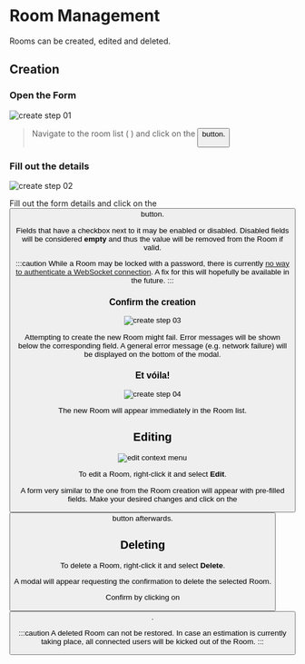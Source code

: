 
# Room Management

Rooms can be created, edited and deleted.

## Creation

### Open the Form

![create step 01](@site/static/screenshots/01-create-room/01.png)

> Navigate to the room list ( <FontAwesomeIcon icon={faHome} /> ) and click on the <Button label="Add" icon={faPlus} /> button.

### Fill out the details

![create step 02](@site/static/screenshots/01-create-room/02.png)

Fill out the form details and click on the <Button label="Create" icon={faCheck} /> button.

Fields that have a checkbox next to it may be enabled or disabled. Disabled fields will be
considered **empty** and thus the value will be removed from the Room if valid.

:::caution
While a Room may be locked with a password, there is currently
[no way to authenticate a WebSocket connection](https://github.com/whatwg/websockets/issues/16).
A fix for this will hopefully be available in the future.
:::

### Confirm the creation

![create step 03](@site/static/screenshots/01-create-room/03.png)

Attempting to create the new Room might fail. Error messages will be shown below the corresponding
field. A general error message (e.g. network failure) will be displayed on the bottom of the modal.

### Et vóila!

![create step 04](@site/static/screenshots/01-create-room/04.png)

The new Room will appear immediately in the Room list.

## Editing

![edit context menu](@site/static/screenshots/context-room.png)

To edit a Room, right-click it and select <FontAwesomeIcon icon={faPencil} /> **Edit**.

A form very similar to the one from the Room creation will appear with pre-filled fields. Make
your desired changes and click on the <Button label="Save" icon={faSave} /> button afterwards.

## Deleting

To delete a Room, right-click it and select <FontAwesomeIcon icon={faTrash} /> **Delete**.

A modal will appear requesting the confirmation to delete the selected Room.

Confirm by clicking on <Button label="Delete" icon={faTrash} />.

:::caution
A deleted Room can not be restored. In case an estimation is currently taking place,
all connected users will be kicked out of the Room.
:::
